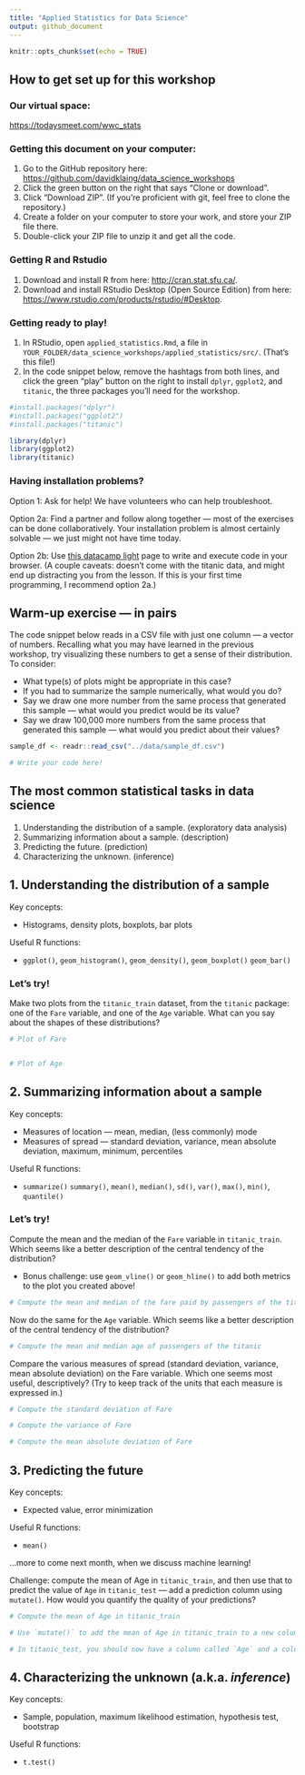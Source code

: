 ```yaml
---
title: "Applied Statistics for Data Science"
output: github_document
---
```


```r
knitr::opts_chunk$set(echo = TRUE)
```

## How to get set up for this workshop

### Our virtual space:

[https://todaysmeet.com/wwc_stats](https://todaysmeet.com/wwc_stats)

### Getting this document on your computer:

1. Go to the GitHub repository here: [https://github.com/davidklaing/data_science_workshops](https://github.com/davidklaing/data_science_workshops)
2. Click the green button on the right that says "Clone or download".
3. Click "Download ZIP". (If you're proficient with git, feel free to clone the repository.)
4. Create a folder on your computer to store your work, and store your ZIP file there.
5. Double-click your ZIP file to unzip it and get all the code.

### Getting R and Rstudio

1. Download and install R from here: [http://cran.stat.sfu.ca/](http://cran.stat.sfu.ca/).
2. Download and install RStudio Desktop (Open Source Edition) from here: [https://www.rstudio.com/products/rstudio/#Desktop](https://www.rstudio.com/products/rstudio/#Desktop).

### Getting ready to play!

1. In RStudio, open `applied_statistics.Rmd`, a file in `YOUR_FOLDER/data_science_workshops/applied_statistics/src/`. (That's this file!)
2. In the code snippet below, remove the hashtags from both lines, and click the green "play" button on the right to install `dplyr`, `ggplot2`, and `titanic`, the three packages you'll need for the workshop.

```r
#install.packages("dplyr")
#install.packages("ggplot2")
#install.packages("titanic")

library(dplyr)
library(ggplot2)
library(titanic)
```

### Having installation problems?

Option 1: Ask for help! We have volunteers who can help troubleshoot.

Option 2a: Find a partner and follow along together — most of the exercises can be done collaboratively. Your installation problem is almost certainly solvable — we just might not have time today.

Option 2b: Use [this datacamp light](https://cdn.datacamp.com/dcl/standalone-example.html) page to write and execute code in your browser. (A couple caveats: doesn't come with the titanic data, and might end up distracting you from the lesson. If this is your first time programming, I recommend option 2a.)

## Warm-up exercise — in pairs

The code snippet below reads in a CSV file with just one column — a vector of numbers. Recalling what you may have learned in the previous workshop, try visualizing these numbers to get a sense of their distribution. To consider:

- What type(s) of plots might be appropriate in this case? 
- If you had to summarize the sample numerically, what would you do?
- Say we draw one more number from the same process that generated this sample — what would you predict would be its value?
- Say we draw 100,000 more numbers from the same process that generated this sample — what would you predict about their values?

```r
sample_df <- readr::read_csv("../data/sample_df.csv")

# Write your code here!
```

## The most common statistical tasks in data science

1. Understanding the distribution of a sample. (exploratory data analysis)
2. Summarizing information about a sample. (description)
3. Predicting the future. (prediction)
4. Characterizing the unknown. (inference)

## 1. Understanding the distribution of a sample

Key concepts:

- Histograms, density plots, boxplots, bar plots

Useful R functions:

- `ggplot()`, `geom_histogram()`, `geom_density()`, `geom_boxplot()` `geom_bar()`

### Let's try!

Make two plots from the `titanic_train` dataset, from the `titanic` package: one of the `Fare` variable, and one of the `Age` variable. What can you say about the shapes of these distributions?

```r
# Plot of Fare


# Plot of Age

```


## 2. Summarizing information about a sample

Key concepts:

- Measures of location — mean, median, (less commonly) mode
- Measures of spread — standard deviation, variance, mean absolute deviation, maximum, minimum, percentiles

Useful R functions:

- `summarize()` `summary()`, `mean()`, `median()`, `sd()`, `var()`, `max()`, `min()`, `quantile()`

### Let's try!

Compute the mean and the median of the `Fare` variable in `titanic_train`. Which seems like a better description of the central tendency of the distribution?

- Bonus challenge: use `geom_vline()` or `geom_hline()` to add both metrics to the plot you created above!

```r
# Compute the mean and median of the fare paid by passengers of the titanic

```

Now do the same for the `Age` variable. Which seems like a better description of the central tendency of the distribution?

```r
# Compute the mean and median age of passengers of the titanic
```

Compare the various measures of spread (standard deviation, variance, mean absolute deviation) on the Fare variable. Which one seems most useful, descriptively? (Try to keep track of the units that each measure is expressed in.)

```r
# Compute the standard deviation of Fare

# Compute the variance of Fare

# Compute the mean absolute deviation of Fare
```

## 3. Predicting the future

Key concepts:

- Expected value, error minimization

Useful R functions:

- `mean()`

...more to come next month, when we discuss machine learning!

Challenge: compute the mean of Age in `titanic_train`, and then use that to predict the value of `Age` in `titanic_test` — add a prediction column using `mutate()`. How would you quantify the quality of your predictions?

```r
# Compute the mean of Age in titanic_train

# Use `mutate()` to add the mean of Age in titanic_train to a new column in titanic_test

# In titanic_test, you should now have a column called `Age` and a column called `predicted_age` (or something like it). Try to think of a way to report back on how good your predictions were!
```

## 4. Characterizing the unknown (a.k.a. *inference*)

Key concepts:

- Sample, population, maximum likelihood estimation, hypothesis test, bootstrap

Useful R functions:

- `t.test()`





